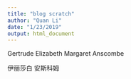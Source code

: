 ```yaml
---
title: "blog scratch"
author: "Quan Li"
date: "1/23/2019"
output: html_document
---
```


Gertrude Elizabeth Margaret Anscombe 

伊丽莎白 安斯科姆


